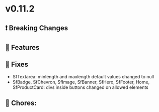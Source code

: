 
<Meta title="Releases/v0.11.x - Latest Minor/v0.11.2 - Latest/Change log" />

# v0.11.2

## ❗ Breaking Changes


## 🚀 Features


## 🐛 Fixes

- SfTextarea: minlength and maxlength default values changed to null 
- SfBadge, SfChevron, SfImage, SfBanner, SfHero, SfFooter, Home, SfProductCard: divs inside buttons changed on allowed elements

## 🧹 Chores:

